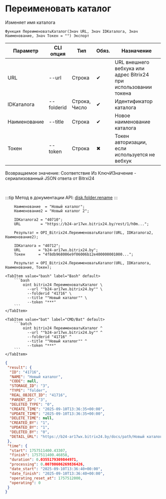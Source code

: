 ﻿---
sidebar_position: 10
description: Переименовать каталог и другие функции для работы с Bitrix24 в Открытом пакете интеграций - бесплатной open-source библиотеке интеграций для 1С:Предприятие 8, OneScript и CLI
keywords: [1C, 1С, 1С:Предприятие, 1С:Предприятие 8.3, API, Интеграция, Сервисы, Обмен, OneScript, CLI, Bitrix24]
---


# Переименовать каталог
 Изменяет имя каталога



`Функция ПереименоватьКаталог(Знач URL, Знач IDКаталога, Знач Наименование, Знач Токен = "") Экспорт`

  | Параметр | CLI опция | Тип | Обяз. | Назначение |
  |-|-|-|-|-|
  | URL | --url | Строка | &#x2714; | URL внешнего вебхука или адрес Bitrix24 при использовании токена |
  | IDКаталога | --folderid | Строка, Число | &#x2714; | Идентификатор каталога |
  | Наименование | --title | Строка | &#x2714; | Новое наименование каталога |
  | Токен | --token | Строка | &#x2716; | Токен авторизации, если используется не вебхук |

  
  Возвращаемое значение:   Соответствие Из КлючИЗначение - сериализованный JSON ответа от Bitrxi24

<br/>

:::tip
Метод в документации API: [disk.folder.rename](https://dev.1c-bitrix.ru/rest_help/disk/folder/disk_folder_rename.php)
:::
<br/>



```bsl title="Пример использования для 1С:Предприятие/OneScript"
    Наименование  = "Новый каталог";
    Наименование2 = "Новый каталог 2";

    IDКаталога2 = "40710";
    URL         = "https://b24-ar17wx.bitrix24.by/rest/1/h0m...";

    Результат = OPI_Bitrix24.ПереименоватьКаталог(URL, IDКаталога2, Наименование2);

    IDКаталога = "40712";
    URL        = "b24-ar17wx.bitrix24.by";
    Токен      = "4f8db968006e9f06006b12e400000001000...";

    Результат = OPI_Bitrix24.ПереименоватьКаталог(URL, IDКаталога, Наименование, Токен);
```
    

 <Tabs>
  
    <TabItem value="bash" label="Bash" default>
        ```bash
            oint bitrix24 ПереименоватьКаталог \
              --url ""b24-ar17wx.bitrix24.by"" \
              --folderid "41716" \
              --title ""Новый каталог"" \
              --token "***"
        ```
    </TabItem>
  
    <TabItem value="bat" label="CMD/Bat" default>
        ```batch
            oint bitrix24 ПереименоватьКаталог ^
              --url ""b24-ar17wx.bitrix24.by"" ^
              --folderid "41716" ^
              --title ""Новый каталог"" ^
              --token "***"
        ```
    </TabItem>
</Tabs>


```json title="Результат"
{
 "result": {
  "ID": "41716",
  "NAME": "Новый каталог",
  "CODE": null,
  "STORAGE_ID": "3",
  "TYPE": "folder",
  "REAL_OBJECT_ID": "41716",
  "PARENT_ID": "3",
  "DELETED_TYPE": "0",
  "CREATE_TIME": "2025-09-10T13:36:35+00:00",
  "UPDATE_TIME": "2025-09-10T13:36:35+00:00",
  "DELETE_TIME": null,
  "CREATED_BY": "1",
  "UPDATED_BY": "1",
  "DELETED_BY": "0",
  "DETAIL_URL": "https://b24-ar17wx.bitrix24.by/docs/path/Новый каталог"
 },
 "time": {
  "start": 1757511400.43307,
  "finish": 1757511400.46858,
  "duration": 0.0355179309844971,
  "processing": 0.00780606269836426,
  "date_start": "2025-09-10T13:36:40+00:00",
  "date_finish": "2025-09-10T13:36:40+00:00",
  "operating_reset_at": 1757512000,
  "operating": 0
 }
}
```

